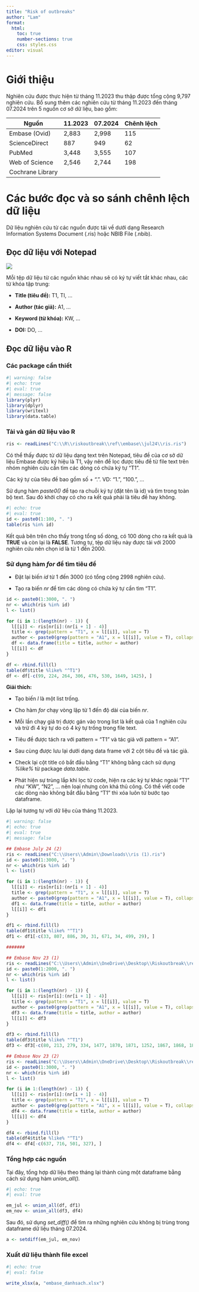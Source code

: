 ---
title: "Risk of outbreaks"
author: "Lam"
format:
  html:
    toc: true
    number-sections: true
    css: styles.css
editor: visual
---

# Giới thiệu

Nghiên cứu được thực hiện từ tháng 11.2023 thu thập được tổng cộng 9,797 nghiên cứu. Bổ sung thêm các nghiên cứu từ tháng 11.2023 đến tháng 07.2024 trên 5 nguồn cơ sở dữ liệu, bao gồm:

| Nguồn            | 11.2023 | 07.2024 | Chênh lệch |
|------------------|---------|---------|------------|
| Embase (Ovid)    | 2,883   | 2,998   | 115        |
| ScienceDirect    | 887     | 949     | 62         |
| PubMed           | 3,448   | 3,555   | 107        |
| Web of Science   | 2,546   | 2,744   | 198        |
| Cochrane Library |         |         |            |

# Các bước đọc và so sánh chênh lệch dữ liệu

Dữ liệu nghiên cứu từ các nguồn được tải về dưới dạng Research Information Systems Document (.ris) hoặc NBIB File (.nbib).

## Đọc dữ liệu với Notepad

![](notepad.jpeg)

Mỗi tệp dữ liệu từ các nguồn khác nhau sẽ có ký tự viết tắt khác nhau, các từ khóa tập trung:

-   **Title (tiêu đề):** T1, TI, ...

-   **Author (tác giả):** A1, ...

-   **Keyword (từ khóa):** KW, ...

-   **DOI:** DO, ...

## Đọc dữ liệu vào R

### Các package cần thiết

```{r}
#| warning: false
#| echo: true
#| eval: true
#| message: false
library(plyr)
library(dplyr)
library(writexl)
library(data.table)
```

### Tải và gán dữ liệu vào R

```{r}
ris <- readLines("C:\\R\\riskoutbreak\\ref\\embase\\jul24\\ris.ris")
```

Có thể thấy được từ dữ liệu dạng text trên Notepad, tiêu đề của cơ sở dữ liệu Embase được ký hiệu là T1, vậy nên để lọc được tiêu đề từ file text trên nhóm nghiên cứu cần tìm các dòng có chứa ký tự "T1".

Các ký tự của tiêu đề bao gồm số + ". ". VD: "1. ", "100. ", ...

Sử dụng hàm *paste0()* để tạo ra chuỗi ký tự (đặt tên là id) và tìm trong toàn bộ text. Sau đó khởi chạy có cho ra kết quả phải là tiêu đề hay không.

```{r}
#| echo: true
#| eval: true
id <- paste0(1:100, ". ")
table(ris %in% id)
```

Kết quả bên trên cho thấy trong tổng số dòng, có 100 dòng cho ra kết quả là **TRUE** và còn lại là **FALSE**. Tương tự, tệp dữ liệu này được tải với 2000 nghiên cứu nên chọn id là từ 1 đến 2000.

### Sử dụng hàm *for* để tìm tiêu đề

-   Đặt lại biến *id* từ 1 đến 3000 (có tổng cộng 2998 nghiên cứu).

-   Tạo ra biến *nr* để tìm các dòng có chứa ký tự cần tìm "T1".

```{r}
id <- paste0(1:3000, ". ")
nr <- which(ris %in% id)
l <- list()

for (i in 1:(length(nr) - 1)) {
  l[[i]] <- ris[nr[i]:(nr[i + 1] - 4)]
  title <- grep(pattern = "T1", x = l[[i]], value = T)
  author <- paste0(grep(pattern = "A1", x = l[[i]], value = T), collapse = " ")
  df <- data.frame(title = title, author = author)
  l[[i]] <- df
}

df <- rbind.fill(l)
table(df$title %like% "^T1")
df <- df[-c(99, 224, 264, 306, 476, 530, 1649, 1425), ]
```

**Giải thích:**

-   Tạo biến *l* là một list trống.

-   Cho hàm *for* chạy vòng lặp từ 1 đến độ dài của biến *nr*.

-   Mỗi lần chạy giá trị được gán vào trong list là kết quả của 1 nghiên cứu và trừ đi 4 ký tự do có 4 ký tự trống trong file text.

-   Tiêu đề được tách ra với pattern = "T1" và tác giả với pattern = "A1".

-   Sau cùng được lưu lại dưới dạng data frame với 2 cột tiêu đề và tác giả.

-   Check lại cột title có bắt đầu bằng "T1" không bằng cách sử dụng *%like%* từ package *data.table.*

-   Phát hiện sự trùng lắp khi lọc từ code, hiện ra các ký tự khác ngoài "T1" như "KW", "N2", ... nên loại nhưng còn khá thủ công. Có thể viết code các dòng nào không bắt đầu bằng "T1" thì xóa luôn từ bước tạo dataframe.

Lặp lại tương tự với dữ liệu của tháng 11.2023.

```{r}
#| warning: false
#| echo: true
#| eval: true
#| message: false

## Embase July 24 (2)
ris <- readLines("C:\\Users\\Admin\\Downloads\\ris (1).ris")
id <- paste0(1:3000, ". ")
nr <- which(ris %in% id)
l <- list()

for (i in 1:(length(nr) - 1)) {
  l[[i]] <- ris[nr[i]:(nr[i + 1] - 4)]
  title <- grep(pattern = "T1", x = l[[i]], value = T)
  author <- paste0(grep(pattern = "A1", x = l[[i]], value = T), collapse = " ")
  df1 <- data.frame(title = title, author = author)
  l[[i]] <- df1
}

df1 <- rbind.fill(l)
table(df1$title %like% "^T1")
df1 <- df1[-c(33, 807, 886, 30, 31, 671, 34, 499, 29), ]

#######

## Embase Nov 23 (1)
ris <- readLines("C:\\Users\\Admin\\OneDrive\\Desktop\\Riskoutbreak\\ref-libs\\nov23\\Embase\\ro-embase-1.ris")
id <- paste0(1:2000, ". ")
nr <- which(ris %in% id)
l <- list()

for (i in 1:(length(nr) - 1)) {
  l[[i]] <- ris[nr[i]:(nr[i + 1] - 4)]
  title <- grep(pattern = "T1", x = l[[i]], value = T)
  author <- paste0(grep(pattern = "A1", x = l[[i]], value = T), collapse = " ")
  df3 <- data.frame(title = title, author = author)
  l[[i]] <- df3
}

df3 <- rbind.fill(l)
table(df3$title %like% "^T1")
df3 <- df3[-c(80, 213, 279, 334, 1477, 1870, 1871, 1252, 1867, 1868, 1866), ]

## Embase Nov 23 (2)
ris <- readLines("C:\\Users\\Admin\\OneDrive\\Desktop\\Riskoutbreak\\ref-libs\\nov23\\Embase\\ro-embase-2.ris")
id <- paste0(1:3000, ". ")
nr <- which(ris %in% id)
l <- list()

for (i in 1:(length(nr) - 1)) {
  l[[i]] <- ris[nr[i]:(nr[i + 1] - 4)]
  title <- grep(pattern = "T1", x = l[[i]], value = T)
  author <- paste0(grep(pattern = "A1", x = l[[i]], value = T), collapse = " ")
  df4 <- data.frame(title = title, author = author)
  l[[i]] <- df4
}

df4 <- rbind.fill(l)
table(df4$title %like% "^T1")
df4 <- df4[-c(637, 716, 501, 327), ]
```

### Tổng hợp các nguồn

Tại đây, tổng hợp dữ liệu theo tháng lại thành cùng một dataframe bằng cách sử dụng hàm *union_all().*

```{r}
#| echo: true
#| eval: true

em_jul <- union_all(df, df1)
em_nov <- union_all(df3, df4)
```

Sau đó, sử dụng *set_diff()* để tìm ra những nghiên cứu không bị trùng trong dataframe dữ liệu tháng 07.2024.

```{r}
a <- setdiff(em_jul, em_nov)
```

### Xuất dữ liệu thành file excel

```{r}
#| echo: true
#| eval: false

write_xlsx(a, "embase_danhsach.xlsx")
```
